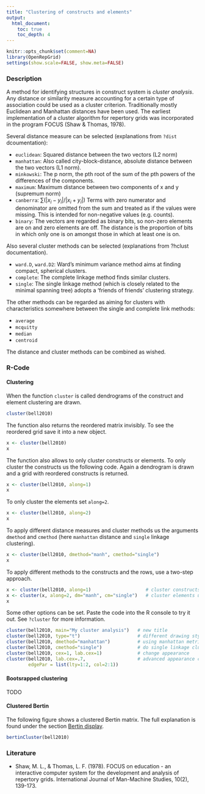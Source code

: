 ```yaml
---
title: "Clustering of constructs and elements"
output: 
  html_document:
    toc: true
    toc_depth: 4
---
```


```r
knitr::opts_chunk$set(comment=NA)
library(OpenRepGrid)
settings(show.scale=FALSE, show.meta=FALSE)
```

### Description

A method for identifying structures in construct system is *cluster analysis*. Any distance or similarity measure accounting for a certain type of association could be used as a cluster criterion. Traditionally mostly Euclidean and Manhattan distances have been used. The earliest implementation of a cluster algorithm for repertory grids was incorporated in the program FOCUS (Shaw & Thomas, 1978). 

 Several distance measure can be selected (explanations from `?dist` dcoumentation):

* `euclidean`: Squared distance between the two vectors (L2 norm)
* `manhattan`: Also called city-block-distance, absolute distance between the two vectors (L1 norm).
* `minkowski`: The p norm, the pth root of the sum of the pth powers of the differences of the components.
* `maximum`: Maximum distance between two components of x and y (supremum norm)
* `canberra`: $\sum(|x_i - y_i| / |x_i + y_i|)$ Terms with zero numerator and denominator are omitted from the sum and treated as if the values were missing. This is intended for non-negative values (e.g. counts).
* `binary`: The vectors are regarded as binary bits, so non-zero elements are on and zero elements are off. The distance is the proportion of bits in which only one is on amongst those in which at least one is on.

Also several cluster methods can be selected (explanations from ?hclust documentation).

* `ward.D`, `ward.D2`: Ward's minimum variance method aims at finding compact, spherical clusters.
* `complete`: The complete linkage method finds similar clusters.
* `single`: The single linkage method (which is closely related to the minimal spanning tree) adopts a ‘friends of friends’ clustering strategy.

The other methods can be regarded as aiming for clusters with characteristics somewhere between the single and complete link methods:

* `average`
* `mcquitty`
* `median`
* `centroid`

The distance and cluster methods can be combined as wished.


### R-Code

#### Clustering

When the function `cluster` is called dendrograms of the construct and element clustering are drawn.

```r
cluster(bell2010)
```

The function also returns the reordered matrix invisibly. To see the reordered grid save it into a new object.

```r
x <- cluster(bell2010)
x
```

The function also allows to only cluster constructs or elements. To only cluster the constructs us the following code. Again a dendrogram is drawn and a grid with reordered constructs is returned.

```r
x <- cluster(bell2010, along=1)
x
```

To only cluster the elements set `along=2`.

```r
x <- cluster(bell2010, along=2)
x
```

To apply different distance measures and cluster methods us the arguments `dmethod` and `cmethod` (here `manhattan` distance and `single` linkage clustering).

```r
x <- cluster(bell2010, dmethod="manh", cmethod="single")
x
```

To apply different methods to the constructs and the rows, use a two-step approach.

```r
x <- cluster(bell2010, along=1)                    # cluster constructs using default methods
x <- cluster(x, along=2, dm="manh", cm="single")   # cluster elements using manhattan distance and single linkage clustering
x
```

Some other options can be set. Paste the code into the R console to try it out. See `?cluster` for more information.

```r
cluster(bell2010, main="My cluster analysis")   # new title
cluster(bell2010, type="t")                     # different drawing style
cluster(bell2010, dmethod="manhattan")          # using manhattan metric
cluster(bell2010, cmethod="single")             # do single linkage clustering
cluster(bell2010, cex=1, lab.cex=1)             # change appearance
cluster(bell2010, lab.cex=.7,                   # advanced appearance changes
        edgePar = list(lty=1:2, col=2:1))
```

#### Bootsrapped clustering

TODO

#### Clustered Bertin

The following figure shows a clustered Bertin matrix. The full explanation is found under the section [Bertin display]().

```r
bertinCluster(bell2010)
```


### Literature

* Shaw, M. L., & Thomas, L. F. (1978). FOCUS on education - an interactive computer system for the development and analysis of repertory grids. International Journal of Man-Machine Studies, 10(2), 139-173.

